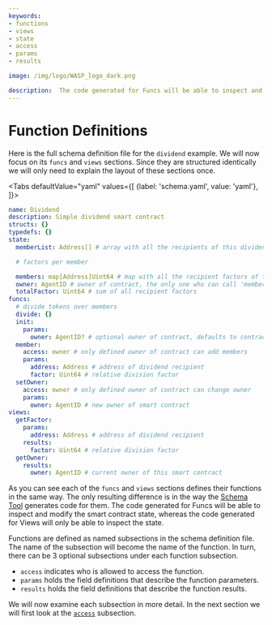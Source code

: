 ```yaml
---
keywords:
- functions
- views
- state
- access
- params
- results

image: /img/logo/WASP_logo_dark.png

description:  The code generated for Funcs will be able to inspect and modify the smart contract state, whereas the code generated for Views will only be able to inspect the state.
---
```


# Function Definitions

Here is the full schema definition file for the `dividend` example. We will now focus on
its `funcs` and `views` sections. Since they are structured identically we will only need
to explain the layout of these sections once.

<Tabs defaultValue="yaml"
    values={[
        {label: 'schema.yaml', value: 'yaml'},
    ]}>
<TabItem value="yaml">

```yaml
name: Dividend
description: Simple dividend smart contract
structs: {}
typedefs: {}
state:
  memberList: Address[] # array with all the recipients of this dividend

  # factors per member

  members: map[Address]Uint64 # map with all the recipient factors of this dividend
  owner: AgentID # owner of contract, the only one who can call 'member' func
  totalFactor: Uint64 # sum of all recipient factors
funcs:
  # divide tokens over members
  divide: {}
  init:
    params:
      owner: AgentID? # optional owner of contract, defaults to contract creator
  member:
    access: owner # only defined owner of contract can add members
    params:
      address: Address # address of dividend recipient
      factor: Uint64 # relative division factor
  setOwner:
    access: owner # only defined owner of contract can change owner
    params:
      owner: AgentID # new owner of smart contract
views:
  getFactor:
    params:
      address: Address # address of dividend recipient
    results:
      factor: Uint64 # relative division factor
  getOwner:
    results:
      owner: AgentID # current owner of this smart contract
```

</TabItem>

</Tabs>

As you can see each of the `funcs` and `views` sections defines their functions in the
same way. The only resulting difference is in the way the [Schema Tool](usage.mdx)
generates code for them. The code generated for Funcs will be able to inspect and modify
the smart contract state, whereas the code generated for Views will only be able to
inspect the state.

Functions are defined as named subsections in the schema definition file. The name of the
subsection will become the name of the function. In turn, there can be 3 optional
subsections under each function subsection.

* `access` indicates who is allowed to access the function.
* `params` holds the field definitions that describe the function parameters.
* `results` holds the field definitions that describe the function results.

We will now examine each subsection in more detail. In the next section we will first look
at the [`access`](access.mdx) subsection.
